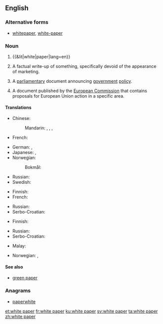 {{also|whitepaper}}
==English==
{{wikipedia}}

===Alternative forms===
* [[whitepaper]], [[white-paper]]

===Noun===
{{en-noun}}

# {{&lit|white|paper|lang=en}}
# {{lb|en|management|marketing}} A factual write-up of something, specifically devoid of the appearance of marketing.
# {{lb|en|British|Ireland|European Union|politics}} A [[parliamentary]] document announcing [[government]] [[policy]].
# {{lb|en|European Union}} A document published by the [[European Commission]] that contains proposals for European Union action in a specific area.

====Translations====
{{trans-top|marketing document}}
* Chinese:
*: Mandarin: {{t+|cmn|白皮書|sc=Hani}}, {{t+|cmn|白皮书|tr=báipíshū|sc=Hani}}, {{t+|cmn|白紙|sc=Hani}}, {{t+|cmn|白纸|tr=báizhǐ|sc=Hani}}
* French: {{t+|fr|livre blanc|m}}
{{trans-mid}}
* German: {{t+|de|Weißbuch|n}}, {{t|de|Whitepaper|m}}
* Japanese: {{t|ja|白書|tr=はくしょ, hakusho|sc=Jpan}}, {{t|ja|ホワイトペーパー|tr=howaitopēpā|sc=Jpan}}
* Norwegian:
*: Bokmål: {{t|nb|hvitbok}}
* Russian: {{t|ru|бе́лая кни́га|f}}
* Swedish: {{t+|sv|vitbok}}
{{trans-bottom}}

{{trans-top|parliamentary document}}
* Finnish: {{t|fi|valkoinen kirja}}
* French: {{t+|fr|livre blanc|m}}
{{trans-mid}}
* Russian: {{t|ru|бе́лая кни́га|f}}
* Serbo-Croatian: {{t|sh|bijela knjiga|f}}
{{trans-bottom}}

{{trans-top|EU document}}
* Finnish: {{t|fi|valkoinen kirja}}
{{trans-mid}}
* Russian: {{t|ru|бе́лая кни́га|f}}
* Serbo-Croatian: {{t|sh|bijela knjiga|f}}
{{trans-bottom}}

{{checktrans-top}}
* Malay: {{t-check|ms|kertas putih}}
{{trans-mid}}
* Norwegian: {{t-check|no|stortingsmelding|f}}, {{t-check|no|stortingsmelding|f}}
{{trans-bottom}}

====See also====
* [[green paper]]

===Anagrams===
* [[paperwhite#English|paperwhite]]

[[et:white paper]]
[[fr:white paper]]
[[ku:white paper]]
[[sv:white paper]]
[[ta:white paper]]
[[zh:white paper]]